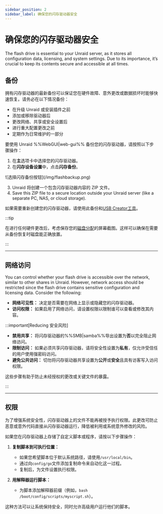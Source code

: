 ```yaml
---
sidebar_position: 2
sidebar_label: 确保您的闪存驱动器安全
---
```


# 确保您的闪存驱动器安全

The flash drive is essential to your Unraid server, as it stores all configuration data, licensing, and system settings. Due to its importance, it’s crucial to keep its contents secure and accessible at all times.

## 备份

拥有闪存驱动器的最新备份可以保证您在硬件故障、意外更改或数据损坏时能够快速恢复。请务必在以下情况备份：

- 在升级 Unraid 或安装插件之前
- 添加或移除驱动器后
- 更改网络、共享或安全设置后
- 进行重大配置更改之前
- 定期作为日常维护的一部分

要使用 Unraid %%WebGUI|web-gui%% 备份您的闪存驱动器，请按照以下步骤操作：

1. 在**主**选项卡中选择您的闪存驱动器。
2. 在**闪存设备设置**中，点击**闪存备份**。

<div style={{ margin: 'auto', maxWidth: '600px', display: 'flex', flexDirection: 'column', alignItems: 'center' }}>
  ![选择闪存备份按钮](/img/flashbackup.png)
</div>

3. Unraid 将创建一个包含闪存驱动器内容的 ZIP 文件。
4. Save this ZIP file to a secure location outside your Unraid server (like a separate PC, NAS, or cloud storage).

如果需要重新创建您的闪存驱动器，请使用此备份和[USB Creator工具](https://unraid.net/download)。

:::tip

在进行任何硬件更改后，考虑保存您的[磁盘分配](../../getting-started/set-up-unraid/configure-your-array.mdx#assign-parity-and-data-disks)的屏幕截图。这样可以确保在需要从备份恢复时磁盘能正确放置。

:::

---

## 网络访问

You can control whether your flash drive is accessible over the network, similar to other shares in Unraid. However, network access should be restricted since the flash drive contains sensitive configuration and licensing data. Consider the following:

- **网络可见性：** 决定是否需要在网络上显示或隐藏您的闪存驱动器。
- **访问权限：** 如果启用了网络访问，请设置权限以限制谁可以查看或修改其内容。

:::important[Reducing 安全风险]

- **禁用共享：** 将闪存驱动器的%%SMB|samba%%导出设置为**否**以完全阻止网络访问。
- **限制访问：** 如果必须共享闪存驱动器，请将安全性设置为**私有**，仅允许受信任的用户使用强密码访问。
- **避免公共访问：** 切勿将闪存驱动器共享设置为**公开**或**安全**且具有访客写入访问权限。

这些步骤有助于防止未经授权的更改或关键文件的暴露。

:::

---

## 权限

为了增强系统安全性，闪存驱动器上的文件不能再被授予执行权限。此更改可防止恶意或意外代码直接从闪存驱动器运行，降低被利用或系统意外修改的风险。

如果您在闪存驱动器上存储了自定义脚本或程序，请按以下步骤操作：

1. **复制脚本到可执行位置：**
   - 如果您希望脚本位于默认系统路径，请使用`/usr/local/bin`。
   - 通过向`config/go`文件添加复制命令来自动化这一过程。
   - 复制后，为文件设置执行权限。

2. **用解释器运行脚本：**
   - 为脚本添加解释器前缀（例如，`bash /boot/config/scripts/myscript.sh`）。

这种方法可以让系统保持安全，同时允许高级用户运行他们的脚本。
